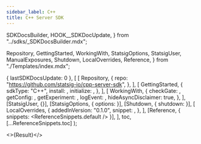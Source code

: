 ```yaml
---
sidebar_label: C++
title: C++ Server SDK
---
```


  SDKDocsBuilder,
  HOOK__SDKDocUpdate,
} from "../sdks/_SDKDocsBuilder.mdx";

  Repository,
  GettingStarted,
  WorkingWith,
  StatsigOptions,
  StatsigUser,
  ManualExposures,
  Shutdown,
  LocalOverrides,
  Reference,
} from "./Templates/index.mdx";


  { lastSDKDocsUpdate: 0 },
  [
    [
      Repository,
      {
        repo: "https://github.com/statsig-io/cpp-server-sdk",
      },
    ],
    [
      GettingStarted,
      {
        sdkType: "C++",
        install: <Install />,
        initialize: <Initialize />,
      },
    ],
    [
      WorkingWith,
      {
        checkGate: <CheckGate />,
        getConfig: <GetConfig />,
        getExperiment: <GetExperiment />,
        logEvent: <LogEvent />,
        hideAsyncDisclaimer: true,
      },
    ],
    [StatsigUser, {}],
    [StatsigOptions, { options: <Options /> }],
    [Shutdown, { shutdown: <ShutdownSnippet /> }],
    [
      LocalOverrides,
      {
        addedInVersion: "0.1.0",
        snippet: <OverridesSnippet />,
      },
    ],
    [Reference, { snippets: <ReferenceSnippets.default /> }],
  ],
  toc,
  [...ReferenceSnippets.toc]
);

<>{Result}</>
